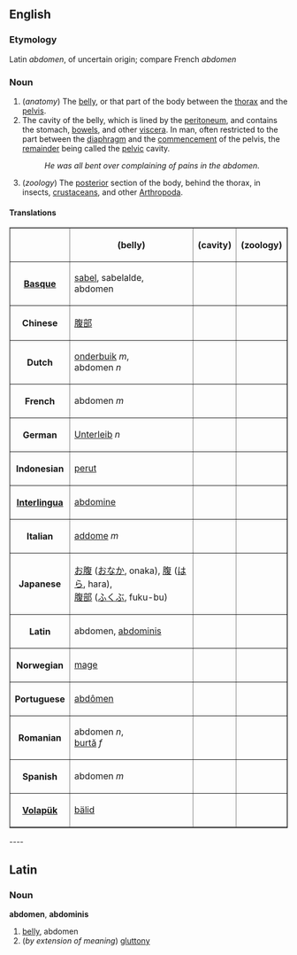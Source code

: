 ==English==
===Etymology===
Latin ''abdomen'', of uncertain origin; compare French ''abdomen''

===Noun===
#(''anatomy'') The [[belly]], or that part of the body between the [[thorax]] and the [[pelvis]].
#The cavity of the belly, which is lined by the [[peritoneum]], and contains the stomach, [[bowels]], and other [[viscera]]. In man, often restricted to the part between the [[diaphragm]] and the [[commencement]] of the pelvis, the [[remainder]] being called the [[pelvic]] cavity.
#:''He was all bent over complaining of pains in the abdomen.''
#(''zoology'') The [[posterior]] section of the body, behind the thorax, in insects, [[crustaceans]], and other [[Arthropoda]].

====Translations====
<table border="1" align="center" cellpadding="5">
<tr><th>        <th> (belly) <th> (cavity) <th> (zoology) </tr>
<tr><th> [[Basque]] <td> [[sabel]], sabelalde,<br>abdomen <td>  <td>  </tr>
<tr><th> Chinese <td> [[腹部]] <td>  <td>  </tr>
<tr><th> Dutch <td> [[onderbuik]] ''m'',<br>abdomen ''n'' <td>  <td>  </tr>
<tr><th> French <td> abdomen ''m'' <td>  <td>  </tr>
<tr><th> German <td> [[Unterleib]] ''n'' <td>  <td>  </tr>
<tr><th> Indonesian <td> [[perut]] <td>  <td>  </tr>
<tr><th> [[Interlingua]] <td> [[abdomine]] <td>  <td>  </tr>
<tr><th> Italian <td> [[addome]] ''m'' <td>  <td>  </tr>
<tr><th> Japanese <td> [[お腹]] ([[おなか]], onaka), [[腹]] ([[はら]], hara),<br>[[腹部]] ([[ふくぶ]], fuku-bu) <td>  <td>  </tr>
<tr><th> Latin <td> abdomen, [[abdominis]] <td>  <td>  </tr>
<tr><th> Norwegian <td> [[mage#Norwegian|mage]] <td>  <td>  </tr>
<tr><th> Portuguese <td> [[abdômen]] <td>  <td>  </tr>
<tr><th> Romanian <td> abdomen ''n'',<br>[[burtă]] ''f'' <td>  <td>  </tr>
<tr><th> Spanish <td> abdomen ''m'' <td>  <td>  </tr>
<tr><th> [[Volapük]] <td> [[bälid]] <td>  <td>  </tr>
</table>

---- 
==Latin==
===Noun===
'''abdomen''', '''abdominis'''

#[[belly]], abdomen
#(''by extension of meaning'') [[gluttony]]